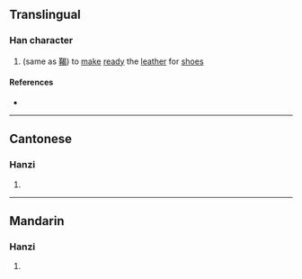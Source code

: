 {{character info/new}}
==Translingual==

===Han character===
{{Han char|rn=18|rad=刀|as=08|sn=10|four=|canj=AVLN|ids=⿰曷刂}}

# (same as [[鞨]]) to [[make]] [[ready]] the [[leather]] for [[shoe]]s

====References====
* {{Han ref|kx=0141.240|hdz=10348.050|uh=34ED|ud=13549}}

----

==Cantonese==

===Hanzi===
{{yue-hanzi|jyut=[[hot3]]|y=hot3}}

# {{defn|lang=yue|sort=刀08}}

----

==Mandarin==

===Hanzi===
{{cmn-hanzi|pin=[[hé]] ([[he2]])|wg=ho<sup>2</sup>}}

# {{defn|lang=cmn|sort=刀08}}
